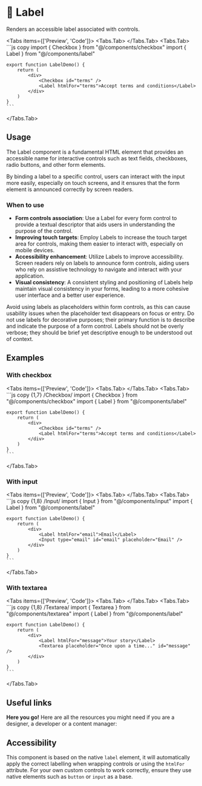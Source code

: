 
# 💠 Label

Renders an accessible label associated with controls.

<Tabs items={['Preview', 'Code']}>
  <Tabs.Tab>
    <LabelPreview />
  </Tabs.Tab>
  <Tabs.Tab>
    ```js copy
    import { Checkbox } from "@/components/checkbox"
    import { Label } from "@/components/label"
    
    export function LabelDemo() {
        return (
            <div>
                <Checkbox id="terms" />
                <Label htmlFor="terms">Accept terms and conditions</Label>
            </div>
        )
    }
    ```
  </Tabs.Tab>
</Tabs>

## Usage

The Label component is a fundamental HTML element that provides an accessible name for interactive controls such as text fields, checkboxes, radio buttons, and other form elements. 

By binding a label to a specific control, users can interact with the input more easily, especially on touch screens, and it ensures that the form element is announced correctly by screen readers.

### When to use
- **Form controls association**: Use a Label for every form control to provide a textual descriptor that aids users in understanding the purpose of the control.
- **Improving touch targets**: Employ Labels to increase the touch target area for controls, making them easier to interact with, especially on mobile devices.
- **Accessibility enhancement**: Utilize Labels to improve accessibility. Screen readers rely on labels to announce form controls, aiding users who rely on assistive technology to navigate and interact with your application.
- **Visual consistency**: A consistent styling and positioning of Labels help maintain visual consistency in your forms, leading to a more cohesive user interface and a better user experience.

Avoid using labels as placeholders within form controls, as this can cause usability issues when the placeholder text disappears on focus or entry. Do not use labels for decorative purposes; their primary function is to describe and indicate the purpose of a form control. Labels should not be overly verbose; they should be brief yet descriptive enough to be understood out of context.

## Examples

### With checkbox

<Tabs items={['Preview', 'Code']}>
  <Tabs.Tab>
    <LabelWithCheckbox />
  </Tabs.Tab>
  <Tabs.Tab>
    ```js copy {1,7} /Checkbox/
    import { Checkbox } from "@/components/checkbox"
    import { Label } from "@/components/label"
    
    export function LabelDemo() {
        return (
            <div>
                <Checkbox id="terms" />
                <Label htmlFor="terms">Accept terms and conditions</Label>
            </div>
        )
    }
    ```
  </Tabs.Tab>
</Tabs>

### With input

<Tabs items={['Preview', 'Code']}>
  <Tabs.Tab>
    <LabelWithInput />
  </Tabs.Tab>
  <Tabs.Tab>
    ```js copy {1,8} /Input/
    import { Input } from "@/components/input"
    import { Label } from "@/components/label"
    
    export function LabelDemo() {
        return (
            <div>
                <Label htmlFor="email">Email</Label>
                <Input type="email" id="email" placeholder="Email" />
            </div>
        )
    }
    ```
  </Tabs.Tab>
</Tabs>

### With textarea

<Tabs items={['Preview', 'Code']}>
  <Tabs.Tab>
    <LabelWithTextArea />
  </Tabs.Tab>
  <Tabs.Tab>
    ```js copy {1,8} /Textarea/
    import { Textarea } from "@/components/textarea"
    import { Label } from "@/components/label"
    
    export function LabelDemo() {
        return (
            <div>
                <Label htmlFor="message">Your story</Label>
                <Textarea placeholder="Once upon a time..." id="message" />
            </div>
        )
    }
    ```
  </Tabs.Tab>
</Tabs>

## Useful links

**Here you go!** Here are all the resources you might need if you are a designer, a developer or a content manager:

<Cards className='mt-8'>
  <Card
    title="🤖 Storybook"
    href="https://main--653e613f4feb85c1b6467ba7.chromatic.com/?path=/docs/components-label--documentation"
  />
  <Card
    title="🪄 Figma"
    href="https://www.figma.com/file/acdO58jx9zgGfkKu6htrx2/%F0%9F%94%B5-Fusillo-Design-System?type=design&node-id=540%3A8868&mode=design&t=7r34RfU06jHXNJDx-1"
  />
</Cards>

## Accessibility
This component is based on the native `label` element, it will automatically apply the correct labelling when wrapping controls or using the `htmlFor` attribute. For your own custom controls to work correctly, ensure they use native elements such as `button` or `input` as a base.